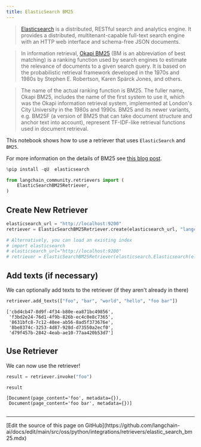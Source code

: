 ```yaml
---
title: ElasticSearch BM25
---
```


>[Elasticsearch](https://www.elastic.co/elasticsearch/) is a distributed, RESTful search and analytics engine. It provides a distributed, multitenant-capable full-text search engine with an HTTP web interface and schema-free JSON documents.

>In information retrieval, [Okapi BM25](https://en.wikipedia.org/wiki/Okapi_BM25) (BM is an abbreviation of best matching) is a ranking function used by search engines to estimate the relevance of documents to a given search query. It is based on the probabilistic retrieval framework developed in the 1970s and 1980s by Stephen E. Robertson, Karen Spärck Jones, and others.

>The name of the actual ranking function is BM25. The fuller name, Okapi BM25, includes the name of the first system to use it, which was the Okapi information retrieval system, implemented at London's City University in the 1980s and 1990s. BM25 and its newer variants, e.g. BM25F (a version of BM25 that can take document structure and anchor text into account), represent TF-IDF-like retrieval functions used in document retrieval.

This notebook shows how to use a retriever that uses `ElasticSearch` and `BM25`.

For more information on the details of BM25 see [this blog post](https://www.elastic.co/blog/practical-bm25-part-2-the-bm25-algorithm-and-its-variables).

```python
%pip install -qU  elasticsearch
```

```python
from langchain_community.retrievers import (
    ElasticSearchBM25Retriever,
)
```

## Create New Retriever

```python
elasticsearch_url = "http://localhost:9200"
retriever = ElasticSearchBM25Retriever.create(elasticsearch_url, "langchain-index-4")
```

```python
# Alternatively, you can load an existing index
# import elasticsearch
# elasticsearch_url="http://localhost:9200"
# retriever = ElasticSearchBM25Retriever(elasticsearch.Elasticsearch(elasticsearch_url), "langchain-index")
```

## Add texts (if necessary)

We can optionally add texts to the retriever (if they aren't already in there)

```python
retriever.add_texts(["foo", "bar", "world", "hello", "foo bar"])
```

```output
['cbd4cb47-8d9f-4f34-b80e-ea871bc49856',
 'f3bd2e24-76d1-4f9b-826b-ec4c0e8c7365',
 '8631bfc8-7c12-48ee-ab56-8ad5f373676e',
 '8be8374c-3253-4d87-928d-d73550a2ecf0',
 'd79f457b-2842-4eab-ae10-77aa420b53d7']
```

## Use Retriever

We can now use the retriever!

```python
result = retriever.invoke("foo")
```

```python
result
```

```output
[Document(page_content='foo', metadata={}),
 Document(page_content='foo bar', metadata={})]
```

```python

```

---

<Callout icon="pen-to-square" iconType="regular">
  [Edit the source of this page on GitHub](https://github.com/langchain-ai/docs/edit/main/src/oss/python/integrations/retrievers/elastic_search_bm25.mdx)
</Callout>

